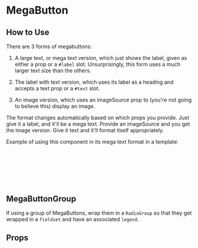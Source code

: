 
<Meta of={MegaButtonStories} />

# MegaButton

<Canvas of={MegaText} />
<Canvas of={WithImage} />
<Canvas of={SmallText} />

## How to Use

There are 3 forms of megabuttons:

1. A large text, or mega text version, which just shows the label, given as either a prop or a `#label` slot. Unsurprisingly, this form uses a much larger text size than the others.

2. The label with text version, which uses its label as a heading and accepts a text prop or a `#text` slot.

3. An image version, which uses an imageSource prop to (you're not going to believe this) display an image.

The format changes automatically based on which props you provide. Just give it a label, and it'll be a mega text. Provide an imageSource and you get the image version. Give it text and it'll format itself appropriately.

Example of using this component in its mega text format in a template:

```html
<MegaButton
  name="reward-choice"
  id="kitten"
  value="kitten"
  label="Free Kitten"
/>
```

## MegaButtonGroup

If using a group of MegaButtons, wrap them in a `RadioGroup` so that they get wrapped in a `fieldset` and have an associated `legend`.

## Props

<ArgTypes story={PRIMARY_STORY} />
